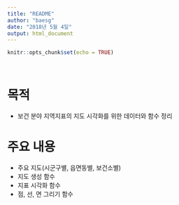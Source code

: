 ---
title: "README"
author: "baesg"
date: "2018년 5월 4일"
output: html_document
---

```{r setup, include=FALSE}
knitr::opts_chunk$set(echo = TRUE)




```

# 목적    

- 보건 분야 지역지표의 지도 시각화를 위한 데이터와 함수 정리  

# 주요 내용  

- 주요 지도(시군구별, 읍면동별, 보건소별)  
- 지도 생성 함수  
- 지표 시각화 함수  
- 점, 선, 면 그리기 함수  